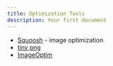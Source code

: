 ```yaml
---
title: Optimization Tools
description: Your first document
---
```


- [Squoosh](https://squoosh.app/) - image optimization
- [tiny png](https://tinypng.com/)
- [ImageOptim](https://imageoptim.com/mac)
